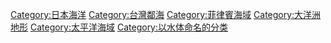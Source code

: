 [[Category:日本海洋|Category:日本海洋]]
[[Category:台灣鄰海|Category:台灣鄰海]]
[[Category:菲律賓海域|Category:菲律賓海域]]
[[Category:大洋洲地形|Category:大洋洲地形]]
[[Category:太平洋海域|Category:太平洋海域]]
[[Category:以水体命名的分类|Category:以水体命名的分类]]